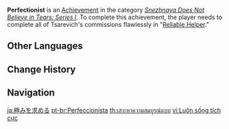 {{Achievement Infobox
|title        = 
|id           = 84503
|order id     = 4028
|category     = Snezhnaya Does Not Believe in Tears: Series I
|description  = Complete all of Tsarevich's commissions flawlessly in "[[Reliable Helper]]."
|requirements = 
|primogems    = 5
|tracking     = 
}}
'''Perfectionist''' is an [[Achievement]] in the category ''[[Snezhnaya Does Not Believe in Tears: Series I]]''. To complete this achievement, the player needs to complete all of Tsarevich's commissions flawlessly in "[[Reliable Helper]]."
<!--
==Trivia==

==Video Guides==
{{EVT
|video1   = 
|caption1 = 
}}
-->
==Other Languages==
{{Other Languages
|en      = Perfectionist
|zhs     = 追求极致
|zhs_rm  = Zhuīqiú Jízhì
|zht     = 追求極致
|zht_rm  = Zhuīqiú Jízhì
|zh_tl   = Pursuing the Pinnacle
|ja      = 極みを求める
|ja_rm   = Kiwami wo Motomeru
|ja_tl   = Pursuing the Peak
|ko      = 완벽주의
|ko_rm   = Wanbyeokjuui
|ko_tl   = Perfectionism
|es      = Perfeccionista
|es_tl   = Perfectionist
|fr      = À la recherche de la perfection
|fr_tl   = In Search of Perfection
|ru      = Перфекционист
|ru_tl   = Perfectionist
|th      = เสาะหาความสมบูรณ์แบบ
|th_rm   = 
|th_tl   = 
|vi      = Luôn sống tích cực
|vi_tl   = Always Live Positively
|de      = Perfektionist
|de_tl   = Perfectionist
|id      = Perfeksionis
|id_tl   = Perfectionist
|pt      = Perfeccionista
|pt_tl   = 
|tr      = Mükemmeliyetçi
|tr_tl   = 
|it      = Perfezionista
|it_tl   = 
}}

==Change History==
{{Change History|1.0}}
<!--
==References==
{{Reflist}}
-->
==Navigation==
{{Achievement Navbox|Snezhnaya Does Not Believe in Tears: Series I}}

[[ja:極みを求める]]
[[pt-br:Perfeccionista]]
[[th:เสาะหาความสมบูรณ์แบบ]]
[[vi:Luôn sống tích cực]]